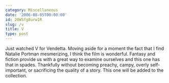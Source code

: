 ```yaml
---
category: Miscellaneous
date: '2006-08-05T00:00:00'
id: 20WSfg8urw1R
slug: /v
title: V
type: post
---
```


Just watched V for Vendetta. Moving aside for a moment the fact
that I find Natalie Portman mesmerizing, I think the film is
wonderful. Fantasy and fiction provide us with a great way to
examine ourselves and this one has that in spades. Thankfully
without becoming preachy, campy, overly self-important, or
sacrificing the quality of a story. This one will be added to the
collection.